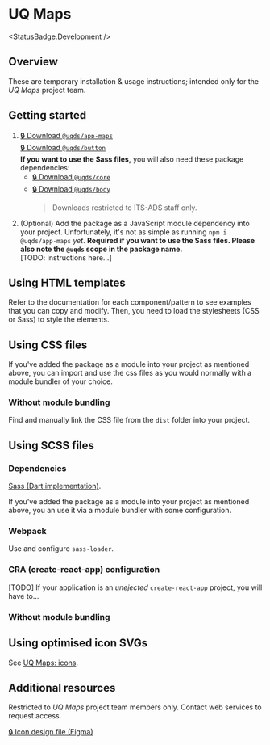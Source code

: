 
<Meta title="Deliverables/UQ Maps/Overview" />

# UQ Maps

<StatusBadge.Development />

## Overview

These are temporary installation & usage instructions; intended only for the
_UQ Maps_ project team.

## Getting started

1.  [🔒 Download `@uqds/app-maps`][1]\
    [🔒 Download `@uqds/button`][7]\
    **If you want to use the Sass files,** you will also need these package
    dependencies:
    - [🔒 Download `@uqds/core`][5]
    - [🔒 Download `@uqds/body`][6]
      > Downloads restricted to ITS-ADS staff only.
2.  (Optional) Add the package as a JavaScript module dependency into your
    project. Unfortunately, it's not as simple as running `npm i @uqds/app-maps`
    _yet_. **Required if you want to use the Sass files. Please also note the
    `@uqds` scope in the package name.**\
    \[TODO: instructions here...]

## Using HTML templates

Refer to the documentation for each component/pattern to see examples that you
can copy and modify. Then, you need to load the stylesheets (CSS or Sass) to
style the elements.

## Using CSS files

If you've added the package as a module into your project as mentioned above,
you can import and use the css files as you would normally with a module bundler
of your choice.

### Without module bundling

Find and manually link the CSS file from the `dist` folder into your project.

## Using SCSS files

### Dependencies

[Sass (Dart implementation)][4].

If you've added the package as a module into your project as mentioned above,
you an use it via a module bundler with some configuration.

### Webpack

Use and configure `sass-loader`.

### CRA (create-react-app) configuration

\[TODO] If your application is an _unejected_ `create-react-app` project, you will have
to...

### Without module bundling

## Using optimised icon SVGs

See [UQ Maps: icons][3].

## Additional resources

Restricted to _UQ Maps_ project team members only. Contact web services to
request access.

[🔒 Icon design file (Figma)][2]

[1]: https://uq.sharepoint.com/teams/LmD6Nzqn/Shared%20Documents/Team%20Aqua/Applications/Uq%20Maps/Code/app-maps-1.0.2.tgz
[2]: https://www.figma.com/file/MKgUvdM8E2jOwF80Qwg8Ha/UQ-Maps-Icon-Export?node-id=0%3A1
[3]: /?path=/docs/deliverables-uq-maps-0-icons--ui
[4]: https://sass-lang.com/dart-sass
[5]: https://uq.sharepoint.com/teams/LmD6Nzqn/Shared%20Documents/Team%20Aqua/Applications/Uq%20Maps/Code/core-1.0.0.tgz
[6]: https://uq.sharepoint.com/teams/LmD6Nzqn/Shared%20Documents/Team%20Aqua/Applications/Uq%20Maps/Code/body-1.0.0.tgz
[7]: https://uq.sharepoint.com/teams/LmD6Nzqn/Shared%20Documents/Team%20Aqua/Applications/Uq%20Maps/Code/button-1.0.0.tgz

